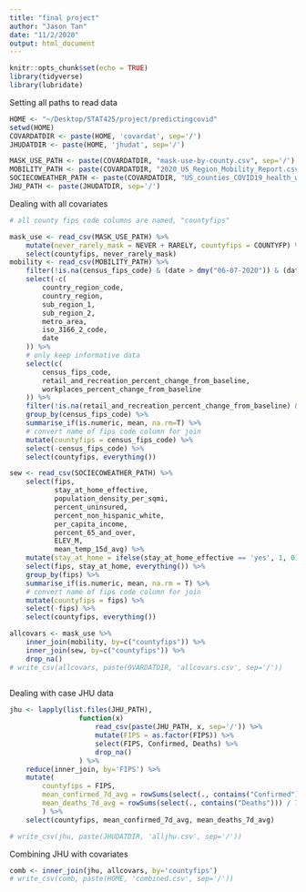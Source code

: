 ```yaml
---
title: "final project"
author: "Jason Tan"
date: "11/2/2020"
output: html_document
---
```


```r
knitr::opts_chunk$set(echo = TRUE)
library(tidyverse)
library(lubridate)
```

Setting all paths to read data

```r
HOME <- "~/Desktop/STAT425/project/predictingcovid"
setwd(HOME)
COVARDATDIR <- paste(HOME, 'covardat', sep='/')
JHUDATDIR <- paste(HOME, 'jhudat', sep='/')

MASK_USE_PATH <- paste(COVARDATDIR, "mask-use-by-county.csv", sep='/')
MOBILITY_PATH <- paste(COVARDATDIR, "2020_US_Region_Mobility_Report.csv", sep='/')
SOCIECOWEATHER_PATH <- paste(COVARDATDIR, "US_counties_COVID19_health_weather_data_julyonly.csv", sep='/') # already filtered for july 15-26
JHU_PATH <- paste(JHUDATDIR, sep='/')
```

Dealing with all covariates

```r
# all county fips code columns are named, "countyfips"

mask_use <- read_csv(MASK_USE_PATH) %>% 
    mutate(never_rarely_mask = NEVER + RARELY, countyfips = COUNTYFP) %>%  # also converted name of fips code column for join
    select(countyfips, never_rarely_mask)
mobility <- read_csv(MOBILITY_PATH) %>% 
    filter(!is.na(census_fips_code) & (date > dmy("06-07-2020")) & (date < dmy("20-07-2020"))) %>% 
    select(-c(
        country_region_code,
        country_region,
        sub_region_1,
        sub_region_2,
        metro_area,
        iso_3166_2_code,
        date
    )) %>% 
    # only keep informative data
    select(c(
        census_fips_code,
        retail_and_recreation_percent_change_from_baseline,
        workplaces_percent_change_from_baseline
    )) %>% 
    filter(!is.na(retail_and_recreation_percent_change_from_baseline) & !is.na(workplaces_percent_change_from_baseline)) %>%  # can modify which mobility indicators to use later
    group_by(census_fips_code) %>% 
    summarise_if(is.numeric, mean, na.rm=T) %>% 
    # convert name of fips code column for join
    mutate(countyfips = census_fips_code) %>% 
    select(-census_fips_code) %>% 
    select(countyfips, everything())

sew <- read_csv(SOCIECOWEATHER_PATH) %>% 
    select(fips, 
           stay_at_home_effective,
           population_density_per_sqmi,
           percent_uninsured,
           percent_non_hispanic_white,
           per_capita_income,
           percent_65_and_over,
           ELEV_M,
           mean_temp_15d_avg) %>% 
    mutate(stay_at_home = ifelse(stay_at_home_effective == 'yes', 1, 0)) %>% 
    select(fips, stay_at_home, everything()) %>% 
    group_by(fips) %>% 
    summarise_if(is.numeric, mean, na.rm = T) %>% 
    # convert name of fips code column for join
    mutate(countyfips = fips) %>% 
    select(-fips) %>% 
    select(countyfips, everything())

allcovars <- mask_use %>% 
    inner_join(mobility, by=c("countyfips")) %>% 
    inner_join(sew, by=c("countyfips")) %>% 
    drop_na()
# write_csv(allcovars, paste(OVARDATDIR, 'allcovars.csv', sep='/'))
    
```

Dealing with case JHU data

```r
jhu <- lapply(list.files(JHU_PATH), 
                 function(x) 
                     read_csv(paste(JHU_PATH, x, sep='/')) %>% 
                     mutate(FIPS = as.factor(FIPS)) %>% 
                     select(FIPS, Confirmed, Deaths) %>% 
                     drop_na()
                 ) %>% 
    reduce(inner_join, by='FIPS') %>% 
    mutate(
        countyfips = FIPS,
        mean_confirmed_7d_avg = rowSums(select(., contains("Confirmed"))) / 7, 
        mean_deaths_7d_avg = rowSums(select(., contains("Deaths"))) / 7
        ) %>% 
    select(countyfips, mean_confirmed_7d_avg, mean_deaths_7d_avg)

# write_csv(jhu, paste(JHUDATDIR, 'alljhu.csv', sep='/'))
```

Combining JHU with covariates

```r
comb <- inner_join(jhu, allcovars, by='countyfips')
# write_csv(comb, paste(HOME, 'combined.csv', sep='/'))
```


